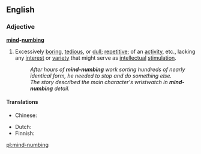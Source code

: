 ==English==

===Adjective===
'''[[mind]]-[[numbing]]'''

# {{idiomatic}} Excessively [[boring]], [[tedious]], or [[dull]]; [[repetitive]]; of an [[activity]], etc., lacking any [[interest]] or [[variety]] that might serve as [[intellectual]] [[stimulation]].
#: ''After hours of '''mind-numbing''' work sorting hundreds of nearly identical form, he needed to stop and do something else.''
#: ''The story described the main character's wristwatch in '''mind-numbing''' detail.''

====Translations====
{{trans-top|excessively boring}}
* Chinese:
*: {{trreq|Mandarin}}
{{trans-mid}}
* Dutch: {{t-|nl|geestdodend}}
* Finnish: {{t|fi|turruttava}}
{{trans-bottom}}

[[pl:mind-numbing]]